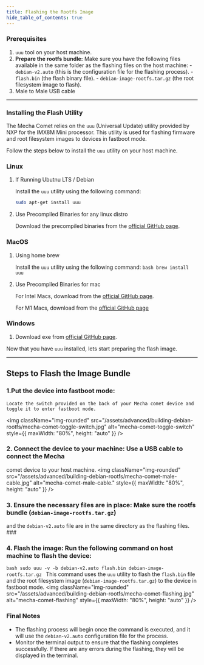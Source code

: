 ```yaml
---
title: Flashing the Rootfs Image
hide_table_of_contents: true
---
```


### Prerequisites

1. `uuu` tool on your host machine.
2. **Prepare the rootfs bundle:**
   Make sure you have the following files available in the same folder as the flashing files on the host machine: - `debian-v2.auto` (this is the configuration file for the flashing process). - `flash.bin` (the flash binary file). - `debian-image-rootfs.tar.gz` (the root filesystem image to flash).
3. Male to Male USB cable

---

### Installing the Flash Utility

The Mecha Comet relies on the `uuu` (Universal Update) utility provided by NXP for the IMX8M Mini processor. This utility is used for flashing firmware and root filesystem images to devices in fastboot mode.

Follow the steps below to install the `uuu` utility on your host machine.

### Linux

1. If Running Ubutnu LTS / Debian

   Install the `uuu` utility using the following command:

   ```bash
   sudo apt-get install uuu
   ```

2. Use Precompiled Binaries for any linux distro
   
   Download the precompiled binaries from the [official GitHub page](https://github.com/nxp-imx/mfgtools/releases).

### MacOS

1.  Using home brew
    
    Install the `uuu` utility using the following command:
        ```bash
        brew install uuu
        ```
2.  Use Precompiled Binaries for mac
    
    For Intel Macs, download from the [official GitHub page](https://github.com/nxp-imx/mfgtools/releases/download/uuu_1.5.201/uuu_mac_x86).
    
    For M1 Macs, download from the [official GitHub page](https://github.com/nxp-imx/mfgtools/releases/download/uuu_1.5.201/uuu_mac_arm)

### Windows

1. Download exe from [official GitHub page](https://github.com/nxp-imx/mfgtools/releases/download/uuu_1.5.201/uuu.exe).

Now that you have `uuu` installed, lets start preparing the flash image.

---

## Steps to Flash the Image Bundle

### 1.**Put the device into fastboot mode:**

    Locate the switch provided on the back of your Mecha comet device and toggle it to enter fastboot mode.


<img
  className="img-rounded"
  src="/assets/advanced/building-debian-rootfs/mecha-comet-toggle-switch.jpg"
  alt="mecha-comet-toggle-switch"
  style={{ maxWidth: "80%", height: "auto" }}
/>
### 2. **Connect the device to your machine:** Use a USB cable to connect the Mecha
comet device to your host machine.
<img
  className="img-rounded"
  src="/assets/advanced/building-debian-rootfs/mecha-comet-male-cable.jpg"
  alt="mecha-comet-male-cable."
  style={{ maxWidth: "80%", height: "auto" }}
/>
### 3. **Ensure the necessary files are in place:** Make sure the rootfs bundle (`debian-image-rootfs.tar.gz`)
and the `debian-v2.auto` file are in the same directory as the flashing files. ###
### 4. **Flash the image:** Run the following command on host machine to flash the device:
```bash sudo uuu -v -b debian-v2.auto flash.bin debian-image-rootfs.tar.gz ``` This
command uses the `uuu` utility to flash the `flash.bin` file and the root filesystem
image (`debian-image-rootfs.tar.gz`) to the device in fastboot mode.
<img
  className="img-rounded"
  src="/assets/advanced/building-debian-rootfs/mecha-comet-flashing.jpg"
  alt="mecha-comet-flashing"
  style={{ maxWidth: "80%", height: "auto" }}
/>

### Final Notes

- The flashing process will begin once the command is executed, and it will use the `debian-v2.auto` configuration file for the process.
- Monitor the terminal output to ensure that the flashing completes successfully. If there are any errors during the flashing, they will be displayed in the terminal.
